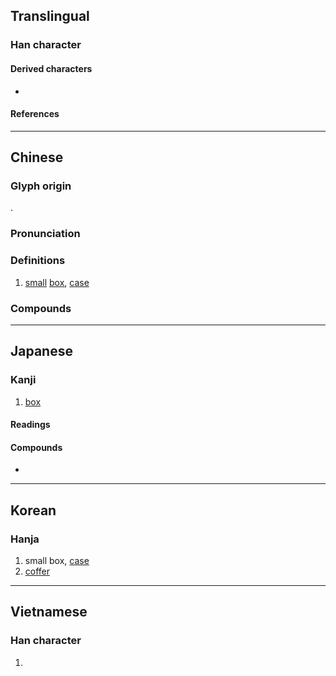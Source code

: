 {{character info}}
==Translingual==

===Han character===
{{Han char|rn=22|rad=匚|as=05|sn=7|four=71715|canj=SWL|ids=⿷匚甲}}

====Derived characters====
* {{l|mul|[[𪡄]], [[𭑻]], [[𭰙]], [[𮥇]], [[㭱]], [[𨧄]], [[筪]]}}

====References====
{{Han ref|kx=0153.270|dkj=02610|dj=0345.140|hdz=10084.110|uh=5323}}

----

==Chinese==
{{zh-forms}}

===Glyph origin===
{{Han etym}}
{{Han compound|匚|甲|c1=s|c2=p|ls=psc}}.

===Pronunciation===
{{zh-pron
|m=xiá,er=y
|m-s=
|dg=щя1
|c=haap6
|c-t=
|g=
|h=pfs=ha̍p
|j=
|mb=gă
|md=
|mn=a̍h/a̍p/ml:ha̍p
|mn_note=a̍h, a̍p - vernacular; ha̍p - literary
|mn-t=ab8
|w=5hhaq
|x=
|mc=y
|oc=y
|cat=n
}}

===Definitions===
{{zh-hanzi}}

# [[small]] [[box]], [[case]]

===Compounds===
{{zh-der|匣子|彈匣|收件匣|地匣|得匣還珠|匣裡龍吟|兵書匣|八音匣|字幕匣|匣床|扶手匣|木匣|皮匣|甸匣|相匣子|手匣|玉匣|火匣子|拜匣|黑匣子|骨殖匣|行匣|墨水匣|錦匣|電匣子|鏡匣|話匣子}}

----

==Japanese==

===Kanji===
{{ja-kanji|grade=uc|rs=匚05}}

# [[box]]
#: {{ja-usex|[[魍%魎]]の'''匣'''|^もう%りょう の '''はこ'''|The Mōryō's Box}}

====Readings====
{{ja-readings
|goon=ぎょう<げふ
|kanon=こう<かふ
|kanyoon=ごう<がふ
|kun=はこ-<はこ-
}}

====Compounds====
* {{ja-r|匣%鉢|さ%や}}

----

==Korean==

===Hanja===
{{ko-hanja|갑}}

# small box, [[case]]
# [[coffer]]

----

==Vietnamese==

===Han character===
{{vi-readings|reading=[[hạp]], [[hộp]], [[háp]], [[tráp]]|rs=匚05}}

# {{rfdef|vi|sort=匚05}}